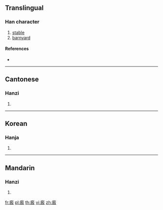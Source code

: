 {{character info/new}}
{{also|厩|廐|廏}}
==Translingual==

===Han character===
{{Han char|rn=53|rad=广|as=11|sn=14|four=00247|canj=IAIE}}

# [[stable]]
# [[barnyard]]

====References====
* {{Han ref|kx=0348.361|dj=0660.130|hdz=20899.091|uh=5EC4|ud=24260|bh=B45C|bd=46172}}

----

==Cantonese==

===Hanzi===
{{yue-hanzi|jyut=[[gau3]]|y=gau3|sim=厩}}

# {{defn|lang=yue|sort=广11}}

----

==Korean==

===Hanja===
{{ko-hanja|hangeul=구|rv=gu|mr=ku}}

# {{defn|lang=ko|sort=广11}}

----

==Mandarin==

===Hanzi===
{{cmn-hanzi|sim=厩|pin=[[jiù]] ([[jiu4]])|wg=chiu<sup>4</sup>}}

# {{defn|lang=cmn|sort=广11}}

[[fr:廄]]
[[pl:廄]]
[[th:廄]]
[[vi:廄]]
[[zh:廄]]